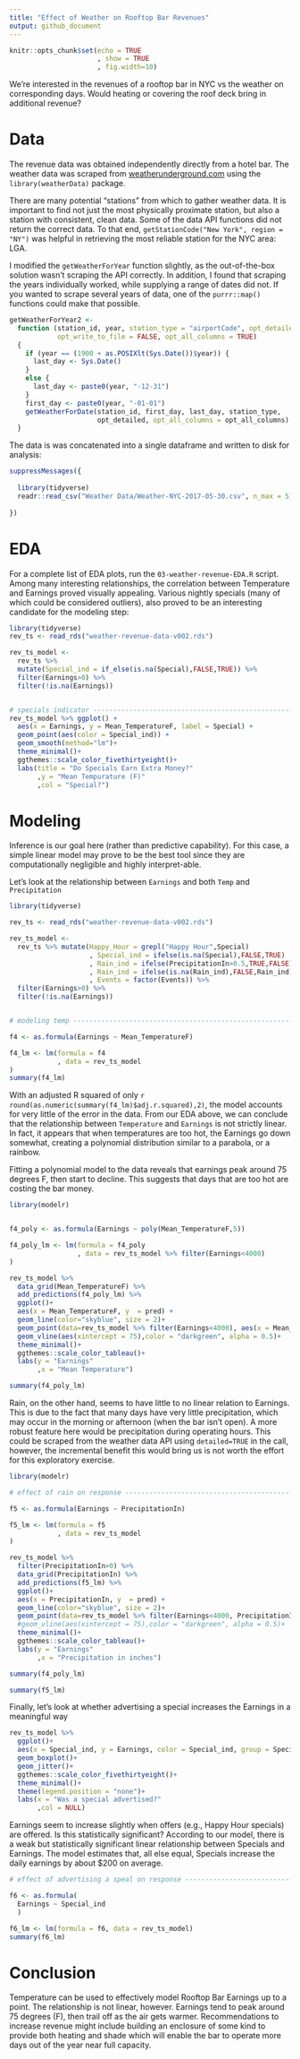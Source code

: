 ```yaml
---
title: "Effect of Weather on Rooftop Bar Revenues"
output: github_document
---
```


```r
knitr::opts_chunk$set(echo = TRUE
                      , show = TRUE
                      , fig.width=10)
```

We're interested in the revenues of a rooftop bar in NYC vs the weather on corresponding days. Would heating or covering the roof deck bring in additional revenue?

# Data

The revenue data was obtained independently directly from a hotel bar. The weather data was scraped from [weatherunderground.com](https://www.wunderground.com/) using the `library(weatherData)` package. 

There are many potential "stations" from which to gather weather data. It is important to find not just the most physically proximate station, but also a station with consistent, clean data. Some of the data API functions did not return the correct data. To that end, `getStationCode("New York", region = "NY")` was helpful in retrieving the most reliable station for the NYC area: LGA. 

I modified the `getWeatherForYear` function slightly, as the out-of-the-box solution wasn't scraping the API correctly. In addition, I found that scraping the years individually worked, while supplying a range of dates did not. If you wanted to scrape several years of data, one of the `purrr::map()` functions could make that possible.  


```r

getWeatherForYear2 <- 
  function (station_id, year, station_type = "airportCode", opt_detailed = TRUE, 
            opt_write_to_file = FALSE, opt_all_columns = TRUE) 
  {
    if (year == (1900 + as.POSIXlt(Sys.Date())$year)) {
      last_day <- Sys.Date()
    }
    else {
      last_day <- paste0(year, "-12-31")
    }
    first_day <- paste0(year, "-01-01")
    getWeatherForDate(station_id, first_day, last_day, station_type, 
                      opt_detailed, opt_all_columns = opt_all_columns)
  }

```


The data is was concatenated into a single dataframe and written to disk for analysis:

```r

suppressMessages({
  
  library(tidyverse)
  readr::read_csv("Weather Data/Weather-NYC-2017-05-30.csv", n_max = 5) %>% knitr::kable() 
  
})
```


# EDA

For a complete list of EDA plots, run the `03-weather-revenue-EDA.R` script. Among many interesting relationships, the correlation between Temperature and Earnings proved visually appealing. Various nightly specials (many of which could be considered outliers), also proved to be an interesting candidate for the modeling step:


```r
library(tidyverse)
rev_ts <- read_rds("weather-revenue-data-v002.rds")

rev_ts_model <- 
  rev_ts %>% 
  mutate(Special_ind = if_else(is.na(Special),FALSE,TRUE)) %>% 
  filter(Earnings>0) %>% 
  filter(!is.na(Earnings))


# specials indicator ------------------------------------------------------
rev_ts_model %>% ggplot() + 
  aes(x = Earnings, y = Mean_TemperatureF, label = Special) + 
  geom_point(aes(color = Special_ind)) + 
  geom_smooth(method="lm")+
  theme_minimal()+
  ggthemes::scale_color_fivethirtyeight()+
  labs(title = "Do Specials Earn Extra Money?"
       ,y = "Mean Tempurature (F)"
       ,col = "Special?")

```



# Modeling

Inference is our goal here (rather than predictive capability). For this case, a simple linear model may prove to be the best tool since they are computationally negligible and highly interpret-able.

Let's look at the relationship between `Earnings` and both `Temp` and `Precipitation`

```r

library(tidyverse)

rev_ts <- read_rds("weather-revenue-data-v002.rds")

rev_ts_model <- 
  rev_ts %>% mutate(Happy_Hour = grepl("Happy Hour",Special)
                    , Special_ind = ifelse(is.na(Special),FALSE,TRUE)
                    , Rain_ind = ifelse(PrecipitationIn>0.5,TRUE,FALSE)
                    , Rain_ind = ifelse(is.na(Rain_ind),FALSE,Rain_ind)
                    , Events = factor(Events)) %>% 
  filter(Earnings>0) %>% 
  filter(!is.na(Earnings))


# modeling temp -----------------------------------------------------------

f4 <- as.formula(Earnings ~ Mean_TemperatureF)

f4_lm <- lm(formula = f4
            , data = rev_ts_model
)
summary(f4_lm)
```

With an adjusted R squared of only `r round(as.numeric(summary(f4_lm)$adj.r.squared),2)`, the model accounts for very little of the error in the data. From our EDA above, we can conclude that the relationship between `Temperature` and `Earnings` is not strictly linear. In fact, it appears that when temperatures are too hot, the Earnings go down somewhat, creating a polynomial distribution similar to a parabola, or a rainbow. 

Fitting a polynomial model to the data reveals that earnings peak around 75 degrees F, then start to decline. This suggests that days that are too hot are costing the bar money.

```r
library(modelr)


f4_poly <- as.formula(Earnings ~ poly(Mean_TemperatureF,5))

f4_poly_lm <- lm(formula = f4_poly
                 , data = rev_ts_model %>% filter(Earnings<4000)
)

rev_ts_model %>% 
  data_grid(Mean_TemperatureF) %>% 
  add_predictions(f4_poly_lm) %>% 
  ggplot()+
  aes(x = Mean_TemperatureF, y  = pred) +
  geom_line(color="skyblue", size = 2)+
  geom_point(data=rev_ts_model %>% filter(Earnings<4000), aes(x = Mean_TemperatureF, y = Earnings))+
  geom_vline(aes(xintercept = 75),color = "darkgreen", alpha = 0.5)+
  theme_minimal()+
  ggthemes::scale_color_tableau()+
  labs(y = "Earnings"
       ,x = "Mean Temperature")

summary(f4_poly_lm)
```


Rain, on the other hand, seems to have little to no linear relation to Earnings. This is due to the fact that many days have very little precipitation, which may occur in the morning or afternoon (when the bar isn't open). A more robust feature here would be precipitation during operating hours. This could be scraped from the weather data API using `detailed=TRUE` in the call, however, the incremental benefit this would bring us is not worth the effort for this exploratory exercise. 


```r

library(modelr)

# effect of rain on response ----------------------------------------------

f5 <- as.formula(Earnings ~ PrecipitationIn)

f5_lm <- lm(formula = f5
            , data = rev_ts_model
)

rev_ts_model %>% 
  filter(PrecipitationIn>0) %>% 
  data_grid(PrecipitationIn) %>% 
  add_predictions(f5_lm) %>% 
  ggplot()+
  aes(x = PrecipitationIn, y  = pred) +
  geom_line(color="skyblue", size = 2)+
  geom_point(data=rev_ts_model %>% filter(Earnings<4000, PrecipitationIn>0), aes(x = PrecipitationIn, y = Earnings))+
  #geom_vline(aes(xintercept = 75),color = "darkgreen", alpha = 0.5)+
  theme_minimal()+
  ggthemes::scale_color_tableau()+
  labs(y = "Earnings"
       ,x = "Precipitation in inches")

summary(f4_poly_lm)

summary(f5_lm)

```


Finally, let's look at whether advertising a special increases the Earnings in a meaningful way

```r
rev_ts_model %>% 
  ggplot()+
  aes(x = Special_ind, y = Earnings, color = Special_ind, group = Special_ind)+
  geom_boxplot()+
  geom_jitter()+
  ggthemes::scale_color_fivethirtyeight()+
  theme_minimal()+
  theme(legend.position = "none")+
  labs(x = "Was a special advertised?"
       ,col = NULL)

```

Earnings seem to increase slightly when offers (e.g., Happy Hour specials) are offered. Is this statistically significant? According to our model, there is a weak but statistically significant linear relationship between Specials and Earnings. The model estimates that, all else equal, Specials increase the daily earnings by about $200 on average.

```r
# effect of advertising a speal on response -------------------------------

f6 <- as.formula(
  Earnings ~ Special_ind
  )

f6_lm <- lm(formula = f6, data = rev_ts_model)
summary(f6_lm)

```

# Conclusion
Temperature can be used to effectively model Rooftop Bar Earnings up to a point. The relationship is not linear, however. Earnings tend to peak around 75 degrees (F), then trail off as the air gets warmer. Recommendations to increase revenue might include building an enclosure of some kind to provide both heating and shade which will enable the bar to operate more days out of the year near full capacity. 








